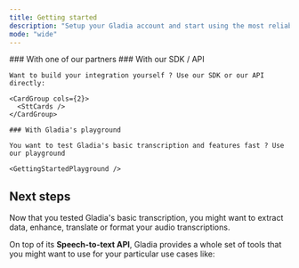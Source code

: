 ```yaml
---
title: Getting started
description: "Setup your Gladia account and start using the most reliable state-of-the-art Speech To Text API"
mode: "wide"
---
```



<Steps titleSize="h2">
  <Step title="Setup account">
    <SetupAccount />
  </Step>
  <Step title="Start building with Gladia!">
    ### With one of our partners
    <IntegrationsCards />
    ### With our SDK / API

    Want to build your integration yourself ? Use our SDK or our API directly:

    <CardGroup cols={2}>
      <SttCards />
    </CardGroup>

    ### With Gladia's playground

    You want to test Gladia's basic transcription and features fast ? Use our playground

    <GettingStartedPlayground />

  </Step>
</Steps>

## Next steps

Now that you tested Gladia's basic transcription, you might want to extract data, enhance, translate or format your audio
transcriptions.

On top of its **Speech-to-text API**, Gladia provides a whole set of tools that you might want
to use for your particular use cases like:

<CardGroup cols={2}>
  <Card
    title="Pre-recorded transcription features"
    icon="file-arrow-up"
    href="/chapters/pre-recorded-stt/features"
    arrow={false}
    horizontal={true}
  />
  <Card
    title="Realtime transcription features"
    icon="bolt"
    href="/chapters/live-stt/features"
    arrow={false}
    horizontal={true}
  />
  <Card
    title="Code samples"
    icon="file-code"
    href="https://github.com/gladiaio/gladia-samples"
    arrow={true}
    horizontal={true}
  />
  <Card title="API Reference" icon="code" href="/api-reference" arrow={false} horizontal={true} />
</CardGroup>
